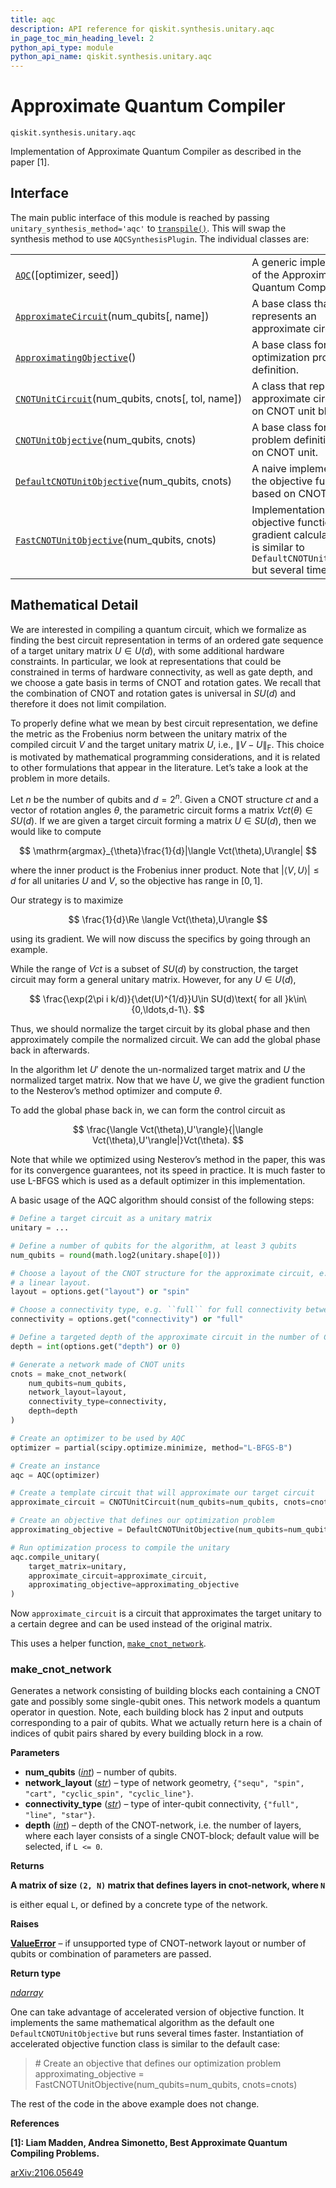 ```yaml
---
title: aqc
description: API reference for qiskit.synthesis.unitary.aqc
in_page_toc_min_heading_level: 2
python_api_type: module
python_api_name: qiskit.synthesis.unitary.aqc
---
```


<span id="module-qiskit.synthesis.unitary.aqc" />

<span id="qiskit-synthesis-unitary-aqc" />

<span id="approximate-quantum-compiler-qiskit-synthesis-unitary-aqc" />

# Approximate Quantum Compiler

<span id="module-qiskit.synthesis.unitary.aqc" />

`qiskit.synthesis.unitary.aqc`

Implementation of Approximate Quantum Compiler as described in the paper \[1].

## Interface

The main public interface of this module is reached by passing `unitary_synthesis_method='aqc'` to [`transpile()`](compiler#qiskit.compiler.transpile "qiskit.compiler.transpile"). This will swap the synthesis method to use `AQCSynthesisPlugin`. The individual classes are:

|                                                                                                                                                                 |                                                                                                                                        |
| --------------------------------------------------------------------------------------------------------------------------------------------------------------- | -------------------------------------------------------------------------------------------------------------------------------------- |
| [`AQC`](qiskit.synthesis.unitary.aqc.AQC "qiskit.synthesis.unitary.aqc.AQC")(\[optimizer, seed])                                                                | A generic implementation of the Approximate Quantum Compiler.                                                                          |
| [`ApproximateCircuit`](qiskit.synthesis.unitary.aqc.ApproximateCircuit "qiskit.synthesis.unitary.aqc.ApproximateCircuit")(num\_qubits\[, name])                 | A base class that represents an approximate circuit.                                                                                   |
| [`ApproximatingObjective`](qiskit.synthesis.unitary.aqc.ApproximatingObjective "qiskit.synthesis.unitary.aqc.ApproximatingObjective")()                         | A base class for an optimization problem definition.                                                                                   |
| [`CNOTUnitCircuit`](qiskit.synthesis.unitary.aqc.CNOTUnitCircuit "qiskit.synthesis.unitary.aqc.CNOTUnitCircuit")(num\_qubits, cnots\[, tol, name])              | A class that represents an approximate circuit based on CNOT unit blocks.                                                              |
| [`CNOTUnitObjective`](qiskit.synthesis.unitary.aqc.CNOTUnitObjective "qiskit.synthesis.unitary.aqc.CNOTUnitObjective")(num\_qubits, cnots)                      | A base class for a problem definition based on CNOT unit.                                                                              |
| [`DefaultCNOTUnitObjective`](qiskit.synthesis.unitary.aqc.DefaultCNOTUnitObjective "qiskit.synthesis.unitary.aqc.DefaultCNOTUnitObjective")(num\_qubits, cnots) | A naive implementation of the objective function based on CNOT units.                                                                  |
| [`FastCNOTUnitObjective`](qiskit.synthesis.unitary.aqc.FastCNOTUnitObjective "qiskit.synthesis.unitary.aqc.FastCNOTUnitObjective")(num\_qubits, cnots)          | Implementation of objective function and gradient calculator, which is similar to `DefaultCNOTUnitObjective` but several times faster. |

## Mathematical Detail

We are interested in compiling a quantum circuit, which we formalize as finding the best circuit representation in terms of an ordered gate sequence of a target unitary matrix $U\in U(d)$, with some additional hardware constraints. In particular, we look at representations that could be constrained in terms of hardware connectivity, as well as gate depth, and we choose a gate basis in terms of CNOT and rotation gates. We recall that the combination of CNOT and rotation gates is universal in $SU(d)$ and therefore it does not limit compilation.

To properly define what we mean by best circuit representation, we define the metric as the Frobenius norm between the unitary matrix of the compiled circuit $V$ and the target unitary matrix $U$, i.e., $\|V - U\|_{\mathrm{F}}$. This choice is motivated by mathematical programming considerations, and it is related to other formulations that appear in the literature. Let’s take a look at the problem in more details.

Let $n$ be the number of qubits and $d=2^n$. Given a CNOT structure $ct$ and a vector of rotation angles $\theta$, the parametric circuit forms a matrix $Vct(\theta)\in SU(d)$. If we are given a target circuit forming a matrix $U\in SU(d)$, then we would like to compute

$$
\mathrm{argmax}_{\theta}\frac{1}{d}|\langle Vct(\theta),U\rangle|
$$

where the inner product is the Frobenius inner product. Note that $|\langle V,U\rangle|\leq d$ for all unitaries $U$ and $V$, so the objective has range in $[0,1]$.

Our strategy is to maximize

$$
\frac{1}{d}\Re \langle Vct(\theta),U\rangle
$$

using its gradient. We will now discuss the specifics by going through an example.

While the range of $Vct$ is a subset of $SU(d)$ by construction, the target circuit may form a general unitary matrix. However, for any $U\in U(d)$,

$$
\frac{\exp(2\pi i k/d)}{\det(U)^{1/d}}U\in SU(d)\text{ for all }k\in\{0,\ldots,d-1\}.
$$

Thus, we should normalize the target circuit by its global phase and then approximately compile the normalized circuit. We can add the global phase back in afterwards.

In the algorithm let $U'$ denote the un-normalized target matrix and $U$ the normalized target matrix. Now that we have $U$, we give the gradient function to the Nesterov’s method optimizer and compute $\theta$.

To add the global phase back in, we can form the control circuit as

$$
\frac{\langle Vct(\theta),U'\rangle}{|\langle Vct(\theta),U'\rangle|}Vct(\theta).
$$

Note that while we optimized using Nesterov’s method in the paper, this was for its convergence guarantees, not its speed in practice. It is much faster to use L-BFGS which is used as a default optimizer in this implementation.

A basic usage of the AQC algorithm should consist of the following steps:

```python
# Define a target circuit as a unitary matrix
unitary = ...

# Define a number of qubits for the algorithm, at least 3 qubits
num_qubits = round(math.log2(unitary.shape[0]))

# Choose a layout of the CNOT structure for the approximate circuit, e.g. ``spin`` for
# a linear layout.
layout = options.get("layout") or "spin"

# Choose a connectivity type, e.g. ``full`` for full connectivity between qubits.
connectivity = options.get("connectivity") or "full"

# Define a targeted depth of the approximate circuit in the number of CNOT units.
depth = int(options.get("depth") or 0)

# Generate a network made of CNOT units
cnots = make_cnot_network(
    num_qubits=num_qubits,
    network_layout=layout,
    connectivity_type=connectivity,
    depth=depth
)

# Create an optimizer to be used by AQC
optimizer = partial(scipy.optimize.minimize, method="L-BFGS-B")

# Create an instance
aqc = AQC(optimizer)

# Create a template circuit that will approximate our target circuit
approximate_circuit = CNOTUnitCircuit(num_qubits=num_qubits, cnots=cnots)

# Create an objective that defines our optimization problem
approximating_objective = DefaultCNOTUnitObjective(num_qubits=num_qubits, cnots=cnots)

# Run optimization process to compile the unitary
aqc.compile_unitary(
    target_matrix=unitary,
    approximate_circuit=approximate_circuit,
    approximating_objective=approximating_objective
)
```

Now `approximate_circuit` is a circuit that approximates the target unitary to a certain degree and can be used instead of the original matrix.

This uses a helper function, [`make_cnot_network`](#qiskit.synthesis.unitary.aqc.make_cnot_network "qiskit.synthesis.unitary.aqc.make_cnot_network").

### make\_cnot\_network

<Function id="qiskit.synthesis.unitary.aqc.make_cnot_network" github="https://github.com/Qiskit/qiskit/tree/main/qiskit/synthesis/unitary/aqc/cnot_structures.py#L42-L111" signature="qiskit.synthesis.unitary.aqc.make_cnot_network(num_qubits, network_layout='spin', connectivity_type='full', depth=0)">
  Generates a network consisting of building blocks each containing a CNOT gate and possibly some single-qubit ones. This network models a quantum operator in question. Note, each building block has 2 input and outputs corresponding to a pair of qubits. What we actually return here is a chain of indices of qubit pairs shared by every building block in a row.

  **Parameters**

  *   **num\_qubits** ([*int*](https://docs.python.org/3/library/functions.html#int "(in Python v3.12)")) – number of qubits.
  *   **network\_layout** ([*str*](https://docs.python.org/3/library/stdtypes.html#str "(in Python v3.12)")) – type of network geometry, `{"sequ", "spin", "cart", "cyclic_spin", "cyclic_line"}`.
  *   **connectivity\_type** ([*str*](https://docs.python.org/3/library/stdtypes.html#str "(in Python v3.12)")) – type of inter-qubit connectivity, `{"full", "line", "star"}`.
  *   **depth** ([*int*](https://docs.python.org/3/library/functions.html#int "(in Python v3.12)")) – depth of the CNOT-network, i.e. the number of layers, where each layer consists of a single CNOT-block; default value will be selected, if `L <= 0`.

  **Returns**

  **A matrix of size `(2, N)` matrix that defines layers in cnot-network, where `N`**

  is either equal `L`, or defined by a concrete type of the network.

  **Raises**

  [**ValueError**](https://docs.python.org/3/library/exceptions.html#ValueError "(in Python v3.12)") – if unsupported type of CNOT-network layout or number of qubits or combination of parameters are passed.

  **Return type**

  [*ndarray*](https://numpy.org/doc/stable/reference/generated/numpy.ndarray.html#numpy.ndarray "(in NumPy v2.0)")
</Function>

One can take advantage of accelerated version of objective function. It implements the same mathematical algorithm as the default one `DefaultCNOTUnitObjective` but runs several times faster. Instantiation of accelerated objective function class is similar to the default case:

> \# Create an objective that defines our optimization problem approximating\_objective = FastCNOTUnitObjective(num\_qubits=num\_qubits, cnots=cnots)

The rest of the code in the above example does not change.

**References**

**\[1]: Liam Madden, Andrea Simonetto, Best Approximate Quantum Compiling Problems.**

[arXiv:2106.05649](https://arxiv.org/abs/2106.05649)

